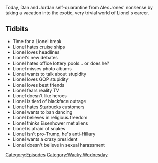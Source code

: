 {{Episode
    | title           = The Lionel Countdown
    | caption         = [https://knowledgefight.libsyn.com/knowledge-fight-the-lionel-solution Listen to this episode on Libsyn]
    | episodeNumber   = 409
    | length          = 02:32:45
    | airDate         = March 18, 2020
    | episodeType     = [[:Category:Wacky Wednesday|Wacky Wednesday]]
    | appearance      = [[LIONEL]], [[Lionel]]
    | beverage        = Spiteful Brewery Miss O'Leary's Chocolate Milk Stout
    | previousEpisode = [[408: March 11-13, 2020]]
    | nextEpisode     = [[410: March 19-20, 2020]]
}}

{{Stub}}

Today, Dan and Jordan self-quarantine from Alex Jones' nonsense by taking a vacation into the exotic, very trivial world of Lionel's career.

==Tidbits==

*Time for a Lionel break
*Lionel hates cruise ships
*Lionel loves headlines
*Lionel's new debates
*Lionel hates office lottery pools... or does he?
*Lionel misses photo albums
*Lionel wants to talk about stupidity
*Lionel loves GOP stupidity
*Lionel loves best friends
*Lionel fears reality TV
*Lionel doesn't like heroes
*Lionel is tierd of blackface outrage
*Lionel hates Starbucks customers
*Lionel wants to ban dancing
*Lionel believes in religious freedom
*Lionel thinks Eisenhower met aliens
*Lionel is afraid of snakes
*Lionel isn't pro-Trump, he's anti-Hillary
*Lionel wants a crazy president
*Lionel doesn't believe in sexual harassment

[[Category:Episodes]]
[[Category:Wacky Wednesday]]

